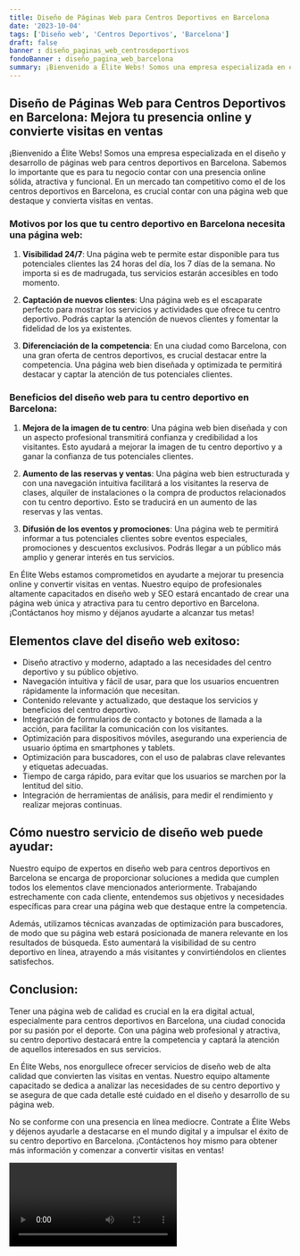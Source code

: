 ```yaml
---
title: Diseño de Páginas Web para Centros Deportivos en Barcelona
date: '2023-10-04'
tags: ['Diseño web', 'Centros Deportivos', 'Barcelona']
draft: false
banner : diseño_paginas_web_centrosdeportivos
fondoBanner : diseño_pagina_web_barcelona
summary: ¡Bienvenido a Élite Webs! Somos una empresa especializada en el diseño y desarrollo de páginas web para centros deportivos en Barcelona. Sabemos lo importante que es para tu negocio contar con una presencia online sólida, atractiva y funcional. En un mercado tan competitivo como el de los centros deportivos en Barcelona, es crucial contar con una página web que destaque y convierta visitas en ventas.
---
```


## Diseño de Páginas Web para Centros Deportivos en Barcelona: Mejora tu presencia online y convierte visitas en ventas

¡Bienvenido a Élite Webs! Somos una empresa especializada en el diseño y desarrollo de páginas web para centros deportivos en Barcelona. Sabemos lo importante que es para tu negocio contar con una presencia online sólida, atractiva y funcional. En un mercado tan competitivo como el de los centros deportivos en Barcelona, es crucial contar con una página web que destaque y convierta visitas en ventas.

### Motivos por los que tu centro deportivo en Barcelona necesita una página web:

1. **Visibilidad 24/7**: Una página web te permite estar disponible para tus potenciales clientes las 24 horas del día, los 7 días de la semana. No importa si es de madrugada, tus servicios estarán accesibles en todo momento.

2. **Captación de nuevos clientes**: Una página web es el escaparate perfecto para mostrar los servicios y actividades que ofrece tu centro deportivo. Podrás captar la atención de nuevos clientes y fomentar la fidelidad de los ya existentes.

3. **Diferenciación de la competencia**: En una ciudad como Barcelona, con una gran oferta de centros deportivos, es crucial destacar entre la competencia. Una página web bien diseñada y optimizada te permitirá destacar y captar la atención de tus potenciales clientes.

### Beneficios del diseño web para tu centro deportivo en Barcelona:

1. **Mejora de la imagen de tu centro**: Una página web bien diseñada y con un aspecto profesional transmitirá confianza y credibilidad a los visitantes. Esto ayudará a mejorar la imagen de tu centro deportivo y a ganar la confianza de tus potenciales clientes.

2. **Aumento de las reservas y ventas**: Una página web bien estructurada y con una navegación intuitiva facilitará a los visitantes la reserva de clases, alquiler de instalaciones o la compra de productos relacionados con tu centro deportivo. Esto se traducirá en un aumento de las reservas y las ventas.

3. **Difusión de los eventos y promociones**: Una página web te permitirá informar a tus potenciales clientes sobre eventos especiales, promociones y descuentos exclusivos. Podrás llegar a un público más amplio y generar interés en tus servicios.

En Élite Webs estamos comprometidos en ayudarte a mejorar tu presencia online y convertir visitas en ventas. Nuestro equipo de profesionales altamente capacitados en diseño web y SEO estará encantado de crear una página web única y atractiva para tu centro deportivo en Barcelona. ¡Contáctanos hoy mismo y déjanos ayudarte a alcanzar tus metas!

<GifSeo />

<Cta />

## Elementos clave del diseño web exitoso:

- Diseño atractivo y moderno, adaptado a las necesidades del centro deportivo y su público objetivo.
- Navegación intuitiva y fácil de usar, para que los usuarios encuentren rápidamente la información que necesitan.
- Contenido relevante y actualizado, que destaque los servicios y beneficios del centro deportivo.
- Integración de formularios de contacto y botones de llamada a la acción, para facilitar la comunicación con los visitantes.
- Optimización para dispositivos móviles, asegurando una experiencia de usuario óptima en smartphones y tablets.
- Optimización para buscadores, con el uso de palabras clave relevantes y etiquetas adecuadas.
- Tiempo de carga rápido, para evitar que los usuarios se marchen por la lentitud del sitio.
- Integración de herramientas de análisis, para medir el rendimiento y realizar mejoras continuas.

## Cómo nuestro servicio de diseño web puede ayudar:

Nuestro equipo de expertos en diseño web para centros deportivos en Barcelona se encarga de proporcionar soluciones a medida que cumplen todos los elementos clave mencionados anteriormente. Trabajando estrechamente con cada cliente, entendemos sus objetivos y necesidades específicas para crear una página web que destaque entre la competencia.

Además, utilizamos técnicas avanzadas de optimización para buscadores, de modo que su página web estará posicionada de manera relevante en los resultados de búsqueda. Esto aumentará la visibilidad de su centro deportivo en línea, atrayendo a más visitantes y convirtiéndolos en clientes satisfechos.

## Conclusion:

Tener una página web de calidad es crucial en la era digital actual, especialmente para centros deportivos en Barcelona, una ciudad conocida por su pasión por el deporte. Con una página web profesional y atractiva, su centro deportivo destacará entre la competencia y captará la atención de aquellos interesados en sus servicios.

En Élite Webs, nos enorgullece ofrecer servicios de diseño web de alta calidad que convierten las visitas en ventas. Nuestro equipo altamente capacitado se dedica a analizar las necesidades de su centro deportivo y se asegura de que cada detalle esté cuidado en el diseño y desarrollo de su página web.

No se conforme con una presencia en línea mediocre. Contrate a Élite Webs y déjenos ayudarle a destacarse en el mundo digital y a impulsar el éxito de su centro deportivo en Barcelona. ¡Contáctenos hoy mismo para obtener más información y comenzar a convertir visitas en ventas!

<Video />

<CtaBot job='Centros Deportivos' city='Barcelona'/>

<Gmaps query='Barcelona+españa+maps' />